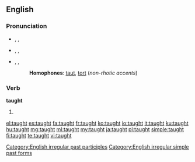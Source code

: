 ==English==

===Pronunciation===
* {{a|UK}} {{enPR|tôt}}, {{IPA|/ˈtɔːt/}}, {{SAMPA|/"tO:t/}}
*: {{audio|en-uk-taught.ogg|Audio (UK)}}
*: {{rhymes|ɔːt}}
* {{a|US}} {{enPR|tôt}}, {{IPA|/ˈtɔt/}}, {{SAMPA|/"tOt/}} 
* {{a|cot-caught}} {{enPR|tät}}, {{IPA|/ˈtɑt/}}, {{SAMPA|/"tAt/}}
*: {{audio|en-us-taught.ogg|Audio (US)}}
*: '''Homophones''': [[taut]], [[tort]] (''non-rhotic accents'')

===Verb===
'''taught'''

# {{past of|[[teach]]}}

<!--these belong on the page for "teach"====Translations====
{{trans-top|Simple past}}
* Dutch: [[leerde]] (aan), [[leerden]] (aan)
* Finnish: (''sg.''): ''1st'' [[opetin]], ''2nd'' [[opetit]], ''3rd'' [[opetti]]; (''pl.''): ''1rd'' [[opetimme]], ''2nd'' [[opetitte]], ''3rd'' [[opettivat]]
{{trans-mid}}
* German: [[lehrte]], [[lehrtest]], [[lehrten]]
{{trans-bottom}}

{{trans-top|Past participle}}
* Dutch: (aan)[[geleerd]]
* German: [[gelehrt]]
{{trans-mid}}
* Italian: [[insegnato]]
{{trans-bottom}}-->

[[Category:English irregular past participles]]
[[Category:English irregular simple past forms]]

[[el:taught]]
[[es:taught]]
[[fa:taught]]
[[fr:taught]]
[[ko:taught]]
[[io:taught]]
[[it:taught]]
[[ku:taught]]
[[hu:taught]]
[[mg:taught]]
[[ml:taught]]
[[my:taught]]
[[ja:taught]]
[[pl:taught]]
[[simple:taught]]
[[fi:taught]]
[[te:taught]]
[[vi:taught]]